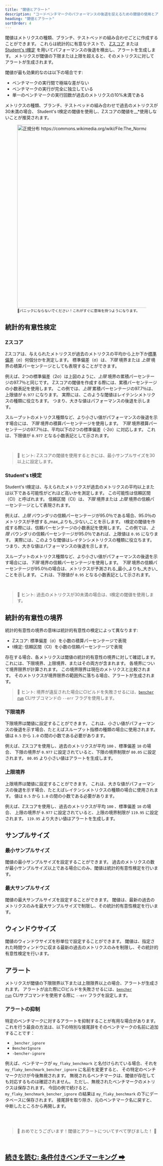 ```yaml
---
title: "閾値とアラート"
description: "コードベンチマークのパフォーマンスの後退を捉えるための閾値の使用とアラートについての概要"
heading: "閾値とアラート"
sortOrder: 4
---
```


閾値はメトリクスの種類、ブランチ、テストベッドの組み合わせごとに作成することができます。
これらは統計的に有意なテストで、
[Zスコア](https://en.wikipedia.org/wiki/Standard_score)
または
[Student's t検定](https://en.wikipedia.org/wiki/Student%27s_t-test)
を用いてパフォーマンスの後退を検出し、アラートを生成します。
メトリクスが閾値の下限または上限を超えると、そのメトリクスに対してアラートが生成されます。

閾値が最も効果的なのは以下の場合です:
- ベンチマークの実行間で極端な差がない
- ベンチマークの実行が完全に独立している
- 単一のベンチマークの実行回数が過去のメトリクスの10%未満である

メトリクスの種類、ブランチ、テストベッドの組み合わせで過去のメトリクスが30未満の場合、
Student's t検定の閾値を使用し、Zスコアの閾値を__*使用しないことが推奨されます。

<div class="content has-text-centered">
    <figure>
<img
    src="https://upload.wikimedia.org/wikipedia/commons/2/25/The_Normal_Distribution.svg"
    width="800"
    height="600"
    alt="正規分布 https://commons.wikimedia.org/wiki/File:The_Normal_Distribution.svg"
/>
<br/>
<small> 🐰パニックにならないでください！これがすぐに意味を持つようになります。</small>
</figure>
</div>

## 統計的有意性検定

### Zスコア

Zスコアは、与えられたメトリクスが過去のメトリクスの平均から上か下か[標準偏差](https://en.wikipedia.org/wiki/Standard_deviation)（σ）何個分かを測定します。
標準偏差（σ）は、_下限_ 境界または _上限_ 境界の積算パーセンテージとしても表現することができます。

例えば、2つの標準偏差（2σ）は上図のように、_上限_ 境界の累積パーセンテージの97.7％と同じです。
Zスコアの閾値を作成する際には、累積パーセンテージの小数表記を使用します。
この例では、_上限_ 累積パーセンテージの97.7％は、上限値が `0.977` になります。
実際には、このような閾値はレイテンシメトリクスの種類に役立ちます。
つまり、大きな値はパフォーマンスの後退を示します。

スループットのメトリクス種類など、より小さい値がパフォーマンスの後退を示す場合には、_下限_ 境界の積算パーセンテージを使用します。
_下限_ 境界積算パーセンテージの97.7％は、平均以下の2つの標準偏差（-2σ）に対応します。
これは、下限値が `0.977` となる小数表記として示されます。

<br />

> 🐰 ヒント: Zスコアの閾値を使用するときには、最小サンプルサイズを30以上に設定します。

### Student's t検定

Student's t検定は、与えられたメトリクスが過去のメトリクスの平均以上または以下である可能性がどれほど高いかを測定します。
この可能性は信頼区間（CI）と呼ばれます。
信頼区間（CI）は、_下限_ 境界または _上限_ 境界の信頼パーセンテージとして表現されます。

例えば、_上限_ バウンダリの信頼パーセンテージが95.0％である場合、95.0％のメトリクスが予想する_max_よりも_少ない_ことを示します。
t検定の閾値を作成する際には、信頼パーセンテージの小数表記を使用します。
この例では、_上限_ バウンダリの信頼パーセンテージが95.0％であれば、上限値は `0.95` になります。
実際には、このような閾値はレイテンシメトリクスの種類に役立ちます。
つまり、大きな値はパフォーマンスの後退を示します。

スループットのメトリクス種類など、より小さい値がパフォーマンスの後退を示す場合には、_下限_ 境界の信頼パーセンテージを使用します。
_下限_ 境界の信頼パーセンテージが95.0％の場合は、メトリクスが予測される_最小_よりも_大きい_ことを示します。
これは、下限値が `0.95` となる小数表記として示されます。

<br />

> 🐰 ヒント: 過去のメトリクスが30未満の場合は、t検定の閾値を使用します。

## 統計的有意性の境界

統計的有意性の境界の意味は統計的有意性の検定によって異なります:
- Zスコア: 標準偏差（σ）を小数の積算パーセンテージで表現
- t検定: 信頼区間（CI）を小数の信頼パーセンテージで表現

存在する場合、各メトリクスは閾値の統計的有意性の境界に対して確認します。
これには、下限境界、上限境界、またはその両方が含まれます。
各境界について境界限界が計算されます。
この境界限界は現在のメトリクスと比較されます。
そのメトリクスが境界限界の範囲外に落ちる場合、アラートが生成されます。

> 🐰 ヒント: 境界が違反された場合にCIビルドを失敗させるには、<code><a href="/docs/ja/explanation/bencher-run/">bencher run</a></code> CLIサブコマンドの `--err` フラグを使用します。

### 下限境界
下限境界は閾値に設定することができます。
これは、小さい値がパフォーマンスの後退を示す場合、たとえばスループット指標の種類の場合に使用されます。
値は `0.5` から `1.0` の間の小数である必要があります。

例えば、Zスコアを使用し、過去のメトリクスが平均 `100` 、標準偏差 `10` の場合、
下限の境界が `0.977` に設定されていると、下限の境界制限が `80.05` に設定されます。
`80.05` より小さい値はアラートを生成します。

### 上限境界
上限境界は閾値に設定することができます。
これは、大きな値がパフォーマンスの後退を示す場合、たとえばレイテンシメトリクスの種類の場合に使用されます。
値は `0.5` から `1.0` の間の小数である必要があります。

例えば、Zスコアを使用し、過去のメトリクスが平均 `100` 、標準偏差 `10` の場合、
上限の境界が `0.977` に設定されていると、上限の境界制限が `119.95` に設定されます。
`119.95` より大きい値はアラートを生成します。

## サンプルサイズ

### 最小サンプルサイズ
閾値の最小サンプルサイズを設定することができます。
過去のメトリクスの数が最小サンプルサイズ以上である場合にのみ、閾値は統計的有意性検定を行います。

### 最大サンプルサイズ
閾値の最大サンプルサイズを設定することができます。
閾値は、最新の過去のメトリクスのみを最大サンプルサイズで制限し、その統計的有意性検定を行います。

## ウィンドウサイズ
閾値のウィンドウサイズを秒単位で設定することができます。
閾値は、指定された時間ウィンドウに収まる最新の過去のメトリクスのみを制限し、その統計的有意性検定を行います。

## アラート
メトリクスが閾値の下限限界以下または上限限界以上の場合、アラートが生成されます。
アラートが出た際にCIビルドを失敗させるには、<code><a href="/docs/ja/explanation/bencher-run/">bencher run</a></code> CLIサブコマンドを使用する際に `--err` フラグを設定します。

### アラートの抑制
特定のベンチマークに対するアラートを抑制することが有用な場合があります。
これを行う最良の方法は、以下の特別な接尾辞をそのベンチマークの名前に追加することです：

- `_bencher_ignore`
- `BencherIgnore`
- `-bencher-ignore`

例えば、ベンチマークが `my_flaky_benchmark` と名付けられている場合、それを `my_flaky_benchmark_bencher_ignore` に名前を変更すると、
その特定のベンチマークだけが今後無視されます。
無視されるベンチマークは、閾値が存在しても対応するものは確認されません。
ただし、無視されたベンチマークのメトリクスは保存されます。
今回の例で続けると、`my_flaky_benchmark_bencher_ignore` の結果は `my_flaky_benchmark` の下にデータベースに保存されます。
接尾辞を取り除き、元のベンチマーク名に戻すと、中断したところから再開します。

<br />
<br />

> 🐰 おめでとうございます！閾値とアラートについてすべて学びました！ 🎉

<br/>

<h2><a href="/docs/ja/explanation/continuous-benchmarking/">続きを読む: 条件付きベンチマーキング ➡</a></h2>
